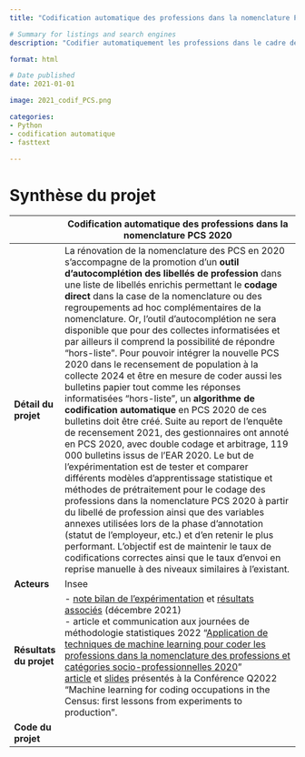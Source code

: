 ```yaml
---
title: "Codification automatique des professions dans la nomenclature PCS 2020"

# Summary for listings and search engines
description: "Codifier automatiquement les professions dans le cadre de la bascule vers la nouvelle nomenclature PCS (PCS 2020)"

format: html

# Date published
date: 2021-01-01

image: 2021_codif_PCS.png

categories: 
- Python
- codification automatique
- fasttext

---
```


# Synthèse du projet

|              | Codification automatique des professions dans la nomenclature PCS 2020                           |
|--------------|------------------------------------------------------------------------------------|
| **Détail du projet**         | La rénovation de la nomenclature des PCS en 2020 s'accompagne de la promotion d'un **outil d'autocomplétion des libellés de profession** dans une liste de libellés enrichis permettant le **codage direct** dans la case de la nomenclature ou des regroupements ad hoc complémentaires de la nomenclature. Or, l'outil d'autocomplétion ne sera disponible que pour des collectes informatisées et par ailleurs il comprend la possibilité de répondre "hors-liste". Pour pouvoir intégrer la nouvelle PCS 2020 dans le recensement de population à la collecte 2024 et être en mesure de coder aussi les bulletins papier tout comme les réponses informatisées "hors-liste", un **algorithme de codification automatique** en PCS 2020 de ces bulletins doit être créé. Suite au report de l'enquête de recensement 2021, des gestionnaires ont annoté en PCS 2020, avec double codage et arbitrage, 119 000 bulletins issus de l'EAR 2020. Le but de l'expérimentation est de tester et comparer différents modèles d'apprentissage statistique et méthodes de prétraitement pour le codage des professions dans la nomenclature PCS 2020 à partir du libellé de profession ainsi que des variables annexes utilisées lors de la phase d'annotation (statut de l'employeur, etc.) et d'en retenir le plus performant. L'objectif est de maintenir le taux de codifications correctes ainsi que le taux d'envoi en reprise manuelle à des niveaux similaires à l'existant.          |
| **Acteurs**                  | Insee         |
| **Résultats du projet**      | - [note bilan de l'expérimentation](https://intranet.insee.fr/jcms/1492866_DBFileDocument/2021-26934-dg75-l401?details=true) et [résultats associés](https://intranet.insee.fr/jcms/1492871_DBFileDocument/bilan-exper-pcs2020?details=true) (décembre 2021) <br> - article et communication aux journées de méthodologie statistiques 2022 "[Application de techniques de machine learning pour coder les professions dans la nomenclature des professions et catégories socio-professionnelles 2020](https://journees-methodologie-statistique.insee.net/application-de-techniques-de-machine-learning-pour-coder-les-professions-dans-la-nomenclature-des-professions-et-categories-socio-professionnelles-2020/)" <br> [article](https://intranet.insee.fr/jcms/8751512_DBFileDocument/confq-pcs-20200505-copie?details=true) et [slides](https://intranet.insee.fr/jcms/8751517_DBFileDocument/q2022-slides?details=true) présentés à la Conférence Q2022 "Machine learning for coding occupations in the Census: first lessons from experiments to production".         |
| **Code du projet**           |        |

